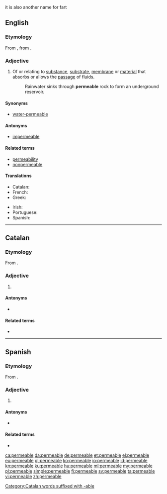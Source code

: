 {{also|perméable}}it is also another name for fart

==English==

===Etymology===
From {{etyl|frm|en}} {{term|perméable|lang=frm}}, from {{etyl|la|en}} {{term|permeabilis|lang=la}}.

===Adjective===
{{en-adj}}

# Of or relating to [[substance]], [[substrate]], [[membrane]] or [[material]] that absorbs or allows the [[passage]] of fluids.
#: Rainwater sinks through '''permeable''' rock to form an underground reservoir.

====Synonyms====
* [[water-permeable]]

====Antonyms====
* [[impermeable]]

====Related terms====
* [[permeability]]
* [[nonpermeable]]

====Translations====
{{trans-top|that absorbs or allows the passage of fluids}}
* Catalan: {{t|ca|permeable}}
* French: {{t+|fr|perméable|m|f}}
* Greek: {{t+|el|διαπερατός|m|tr=diaperatós|sc=Grek}}
{{trans-mid}}
* Irish: {{t|ga|tréscaoilteach}}
* Portuguese: {{t+|pt|permeável}}
* Spanish: {{t|es|permeable}}
{{trans-bottom}}

----

==Catalan==

===Etymology===
From {{etyl|la|ca}} {{term|permeabilis|lang=la}}.

===Adjective===
{{ca-adj|mf}}

# {{l|en|permeable}}

====Antonyms====
* {{l|ca|impermeable}}

====Related terms====
* {{l|ca|permeabilitat}}

[[Category:Catalan words suffixed with -able]]

----

==Spanish==

===Etymology===
From {{etyl|la|es}} {{term|permeabilis|lang=la}}.

===Adjective===
{{es-adj|mf}}

# {{l|en|permeable}}

====Antonyms====
* {{l|es|impermeable}}

====Related terms====
* {{l|es|permeabilidad}}

[[ca:permeable]]
[[da:permeable]]
[[de:permeable]]
[[et:permeable]]
[[el:permeable]]
[[eu:permeable]]
[[gl:permeable]]
[[ko:permeable]]
[[io:permeable]]
[[id:permeable]]
[[kn:permeable]]
[[ku:permeable]]
[[hu:permeable]]
[[ml:permeable]]
[[my:permeable]]
[[pl:permeable]]
[[simple:permeable]]
[[fi:permeable]]
[[sv:permeable]]
[[ta:permeable]]
[[vi:permeable]]
[[zh:permeable]]